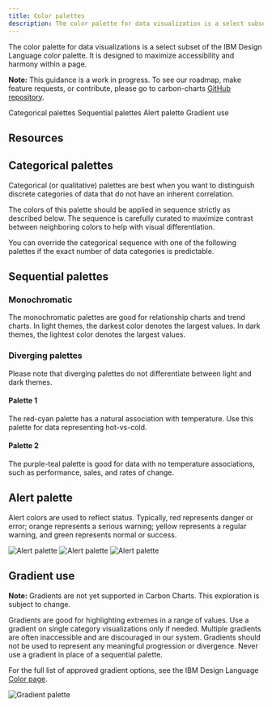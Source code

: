```yaml
---
title: Color palettes
description: The color palette for data visualization is a select subset of the IBM Design Language color palette.
---
```


<PageDescription>

The color palette for data visualizations is a select subset of the IBM Design Language color palette. It is designed to maximize accessibility and harmony within a page.

</PageDescription>

<InlineNotification>

**Note:** This guidance is a work in progress. To see our roadmap, make feature requests, or contribute, please go to carbon-charts [GitHub repository](https://github.com/carbon-design-system/carbon-charts).

</InlineNotification>

<AnchorLinks>

<AnchorLink>Categorical palettes</AnchorLink>
<AnchorLink>Sequential palettes</AnchorLink>
<AnchorLink>Alert palette</AnchorLink>
<AnchorLink>Gradient use</AnchorLink>

</AnchorLinks>

## Resources

<Row className="resource-card-group">
  <Column colLg={4} colMd={4} noGutterSm>
    <ResourceCard
      subTitle="Data visualization color palettes (IBM internal link)"
      href="https://ibm.box.com/s/1rvfetsgovxoj4660suz5sa2tgqizlvy"
      actionIcon="download"
    >
      <MdxIcon name="sketch" />
    </ResourceCard>
  </Column>
</Row>

## Categorical palettes

Categorical (or qualitative) palettes are best when you want to distinguish discrete categories of data that do not have an inherent correlation.

The colors of this palette should be applied in sequence strictly as described below. The sequence is carefully curated to maximize contrast between neighboring colors to help with visual differentiation.

<ColorPalette type="categorical" />

You can override the categorical sequence with one of the following palettes if the exact number of data categories is predictable.

<ColorPalette type="grouped" />

## Sequential palettes

### Monochromatic

The monochromatic palettes are good for relationship charts and trend charts. In light themes, the darkest color denotes the largest values. In dark themes, the lightest color denotes the largest values.

<ColorPalette type="sequential" isMono />

### Diverging palettes

Please note that diverging palettes do not differentiate between light and dark themes.

#### Palette 1

The red-cyan palette has a natural association with temperature. Use this palette for data representing hot-vs-cold.

#### Palette 2

The purple-teal palette is good for data with no temperature associations, such as performance, sales, and rates of change.

<ColorPalette type="sequential" isDiverging />

## Alert palette

Alert colors are used to reflect status. Typically, red represents danger or error; orange represents a serious warning; yellow represents a regular warning, and green represents normal or success.

<Row>
<Column colLg={8} colMd={6} colSm={4}>
<ArtDirection>

![Alert palette](images/palettes-alert-sm.png)
![Alert palette](images/palettes-alert.png)
![Alert palette](images/palettes-alert.png)

</ArtDirection>
</Column>
</Row>

## Gradient use

<InlineNotification>

**Note:** Gradients are not yet supported in Carbon Charts. This exploration is subject to change.

</InlineNotification>

Gradients are good for highlighting extremes in a range of values. Use a gradient on single category visualizations only if needed. Multiple gradients are often inaccessible and are discouraged in our system. Gradients should not be used to represent any meaningful progression or divergence. Never use a gradient in place of a sequential palette.

For the full list of approved gradient options, see the IBM Design Language [Color page](https://www.ibm.com/design/language/elements/color#gradients).

<Row>
<Column colLg={8} colMd={6} colSm={4}>

![Gradient palette](images/gradient.png)

</Column>
</Row>
